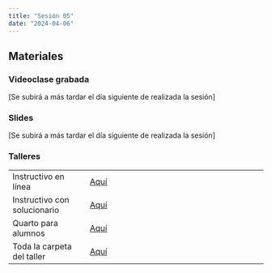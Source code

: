 ---
title: "Sesión 05"
date: "2024-04-06"
---
## Materiales

::: {.panel-tabset}

### Videoclase grabada

[Se subirá a más tardar el día siguiente de realizada la sesión]

### Slides

[Se subirá a más tardar el día siguiente de realizada la sesión]

### Talleres

|                              |                                                                                  |
|----------------------|--------------------------------------------------|
| Instructivo en línea         | [Aquí](../taller/taller05/taller05_instructivo_xxx.html)                                                 |
| Instructivo con solucionario | [Aquí](../taller/taller05/taller05_instructivo_sol_xxx.html)                                                                       |
| Quarto para alumnos          | [Aquí](../taller/taller05/taller05_alumno_xxx.qmd)                                                                       |
| Toda la carpeta del taller   | [Aquí](https://drive.google.com/drive/folders/1u5BxnIIDTEF4MNqJJQv_QE8-RVoqgxrkxxx) |

:::

